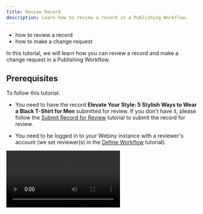 ```yaml
---
title: Review Record
description: Learn how to review a record in a Publishing Workflow.
---
```



<Alert type="success" title="WHAT YOU'LL LEARN">

- how to review a record
- how to make a change request

</Alert>

In this tutorial, we will learn how you can review a record and make a change request in a Publishing Workflow.

## Prerequisites

To follow this tutorial:

- You need to have the record **Elevate Your Style: 5 Stylish Ways to Wear a Black T-Shirt for Men** submitted for review. If you don't have it, please follow the [Submit Record for Review](./submit-record-for-review) tutorial to submit the record for review.

- You need to be logged in to your Webiny instance with a reviewer's account (we set reviewer(s) in the [Define Workflow](./define-workflow) tutorial).

<Video src={reviewRecordVideo} controls={true}/>

1. From the **Side Menu**, click **Publishing Workflows** > **Content Reviews**.

    ✔️ The **Content review dashboard** screen opens.

2. Click the **Elevate Your Style: 5 Stylish Ways to Wear a Black T-Shirt for Men** list item.

    ✔️ The record review screen for the record opens.

3. In front of the title **Elevate Your Style: 5 Stylish Ways to Wear a Black T-Shirt for Men**, click the **external link** icon.

    ✔️ The **Blog** editor screen opens in a new tab.

    **Note**: If you want to make any changes in the record by yourself, you can make them and save them by clicking **SAVE**.

4. On the record review screen, click **➕ REQUEST CHANGE**.

    ✔️ The **Change request** screen opens.

5. In the **Title** textbox, type **Change blog's title for better SEO**.

6. In the **Body** textbox, type **Change the title of the blog to "Black T-Shirt Styling: 5 Timeless Looks for Men"**.

7. Click **SUBMIT**.

    ✔️ The message "Change request created successfully!" displays.

